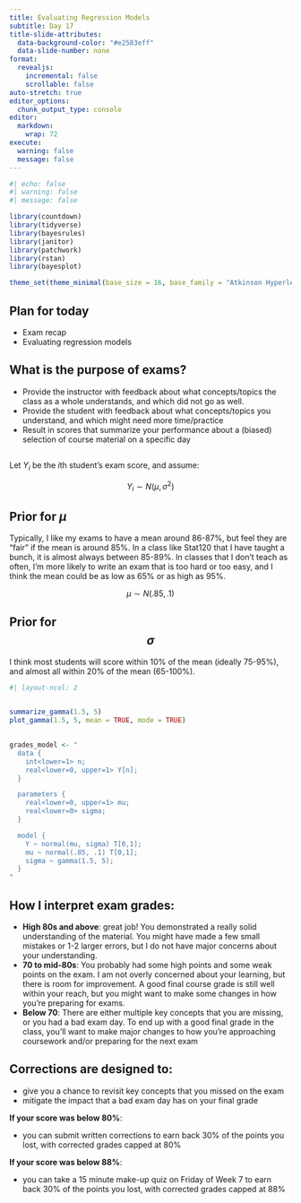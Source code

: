 ```yaml
---
title: Evaluating Regression Models
subtitle: Day 17
title-slide-attributes:
  data-background-color: "#e2583eff"
  data-slide-number: none
format: 
  revealjs:
    incremental: false
    scrollable: false
auto-stretch: true
editor_options: 
  chunk_output_type: console
editor: 
  markdown: 
    wrap: 72
execute: 
  warning: false
  message: false
---
```


```r
#| echo: false
#| warning: false
#| message: false

library(countdown)
library(tidyverse)
library(bayesrules)
library(janitor)
library(patchwork)
library(rstan)
library(bayesplot)

theme_set(theme_minimal(base_size = 16, base_family = "Atkinson Hyperlegible"))
```

## Plan for today

- Exam recap
- Evaluating regression models

## What is the purpose of exams? 

- Provide the instructor with feedback about what concepts/topics the class as a whole understands, and which did not go as well. 
- Provide the student with feedback about what concepts/topics you understand, and which might need more time/practice
- Result in scores that summarize your performance about a (biased) selection of course material on a specific day

## 

Let $Y_i$ be the $i$th student's exam score, and assume:

$$Y_i \sim N(\mu, \sigma^2)$$

## Prior for $\mu$

Typically, I like my exams to have a mean around 86-87%, but feel they are "fair" if the mean is around 85%. In a class like Stat120 that I have taught a bunch, it is almost always between 85-89%. In classes that I don't teach as often, I'm more likely to write an exam that is too hard or too easy, and I think the mean could be as low as 65% or as high as 95%. 

$$\mu \sim N(.85, .1)$$

## Prior for $$\sigma$$

I think most students will score within 10% of the mean (ideally 75-95%), and almost all within 20% of the mean (65-100%).

```r
#| layout-ncol: 2


summarize_gamma(1.5, 5)
plot_gamma(1.5, 5, mean = TRUE, mode = TRUE)
```

## 

```r
grades_model <- "
  data {
    int<lower=1> n;
    real<lower=0, upper=1> Y[n];
  }

  parameters {
    real<lower=0, upper=1> mu;
    real<lower=0> sigma;
  }

  model {
    Y ~ normal(mu, sigma) T[0,1];
    mu ~ normal(.85, .1) T[0,1];
    sigma ~ gamma(1.5, 5);
  }
"
```



## How I interpret exam grades: {.smaller}

- **High 80s and above**: great job! You demonstrated a really solid understanding of the material. You might have made a few small mistakes or 1-2 larger errors, but I do not have major concerns about your understanding.
- **70 to mid-80s**: You probably had some high points and some weak points on the exam. I am not overly concerned about your learning, but there is room for improvement. A good final course grade is still well within your reach, but you might want to make some changes in how you're preparing for exams. 
- **Below 70**: There are either multiple key concepts that you are missing, or you had a bad exam day. To end up with a good final grade in the class, you'll want to make major changes to how you're approaching coursework and/or preparing for the next exam

## Corrections are designed to: 

- give you a chance to revisit key concepts that you missed on the exam
- mitigate the impact that a bad exam day has on your final grade

**If your score was below 80%**: 

- you can submit written corrections to earn back 30% of the points you lost, with corrected grades capped at 80% 

**If your score was below 88%**: 

- you can take a 15 minute make-up quiz on Friday of Week 7 to earn back 30% of the points you lost, with corrected grades capped at 88%



